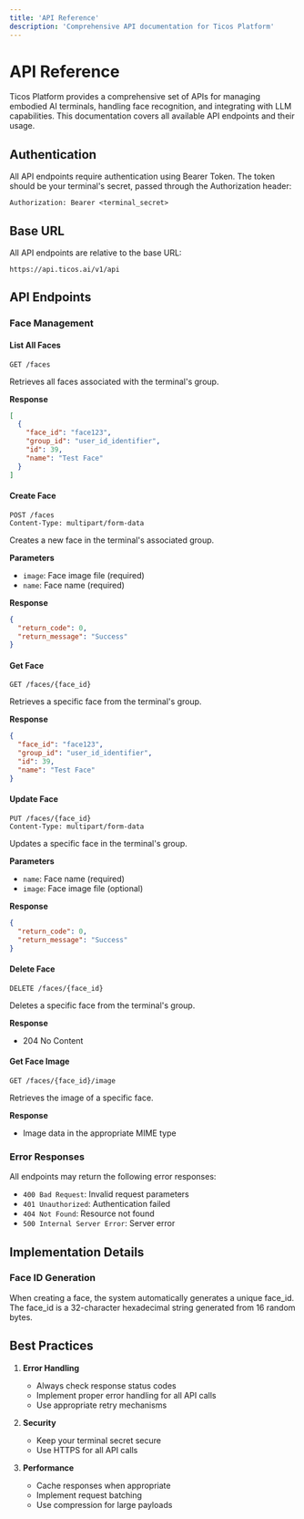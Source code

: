 ```yaml
---
title: 'API Reference'
description: 'Comprehensive API documentation for Ticos Platform'
---
```


# API Reference

Ticos Platform provides a comprehensive set of APIs for managing embodied AI terminals, handling face recognition, and integrating with LLM capabilities. This documentation covers all available API endpoints and their usage.

## Authentication

All API endpoints require authentication using Bearer Token. The token should be your terminal's secret, passed through the Authorization header:

```http
Authorization: Bearer <terminal_secret>
```

## Base URL

All API endpoints are relative to the base URL:

```
https://api.ticos.ai/v1/api
```

## API Endpoints

### Face Management

#### List All Faces

```http
GET /faces
```

Retrieves all faces associated with the terminal's group.

**Response**

```json
[
  {
    "face_id": "face123",
    "group_id": "user_id_identifier",
    "id": 39,
    "name": "Test Face"
  }
]
```

#### Create Face

```http
POST /faces
Content-Type: multipart/form-data
```

Creates a new face in the terminal's associated group.

**Parameters**

- `image`: Face image file (required)
- `name`: Face name (required)

**Response**

```json
{
  "return_code": 0,
  "return_message": "Success"
}
```

#### Get Face

```http
GET /faces/{face_id}
```

Retrieves a specific face from the terminal's group.

**Response**

```json
{
  "face_id": "face123",
  "group_id": "user_id_identifier",
  "id": 39,
  "name": "Test Face"
}
```

#### Update Face

```http
PUT /faces/{face_id}
Content-Type: multipart/form-data
```

Updates a specific face in the terminal's group.

**Parameters**

- `name`: Face name (required)
- `image`: Face image file (optional)

**Response**

```json
{
  "return_code": 0,
  "return_message": "Success"
}
```

#### Delete Face

```http
DELETE /faces/{face_id}
```

Deletes a specific face from the terminal's group.

**Response**

- 204 No Content

#### Get Face Image

```http
GET /faces/{face_id}/image
```

Retrieves the image of a specific face.

**Response**

- Image data in the appropriate MIME type

### Error Responses

All endpoints may return the following error responses:

- `400 Bad Request`: Invalid request parameters
- `401 Unauthorized`: Authentication failed
- `404 Not Found`: Resource not found
- `500 Internal Server Error`: Server error

## Implementation Details

### Face ID Generation

When creating a face, the system automatically generates a unique face_id. The face_id is a 32-character hexadecimal string generated from 16 random bytes.

## Best Practices

1. **Error Handling**

   - Always check response status codes
   - Implement proper error handling for all API calls
   - Use appropriate retry mechanisms

2. **Security**

   - Keep your terminal secret secure
   - Use HTTPS for all API calls

3. **Performance**
   - Cache responses when appropriate
   - Implement request batching
   - Use compression for large payloads
